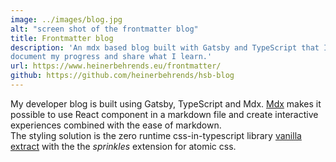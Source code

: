 ```yaml
---
image: ../images/blog.jpg
alt: "screen shot of the frontmatter blog"
title: Frontmatter blog
description: 'An mdx based blog built with Gatsby and TypeScript that I use to 
document my progress and share what I learn.'
url: https://www.heinerbehrends.eu/frontmatter/
github: https://github.com/heinerbehrends/hsb-blog
---
```


My developer blog is built using Gatsby, TypeScript and Mdx. [Mdx](https://mdxjs.org)
makes it possible to use React component in a markdown file and create interactive
experiences combined with the ease of markdown. <br />
The styling solution is the zero runtime css-in-typescript
library [vanilla extract](https://vanilla-extract.style/) with the the _sprinkles_
extension for atomic css.

